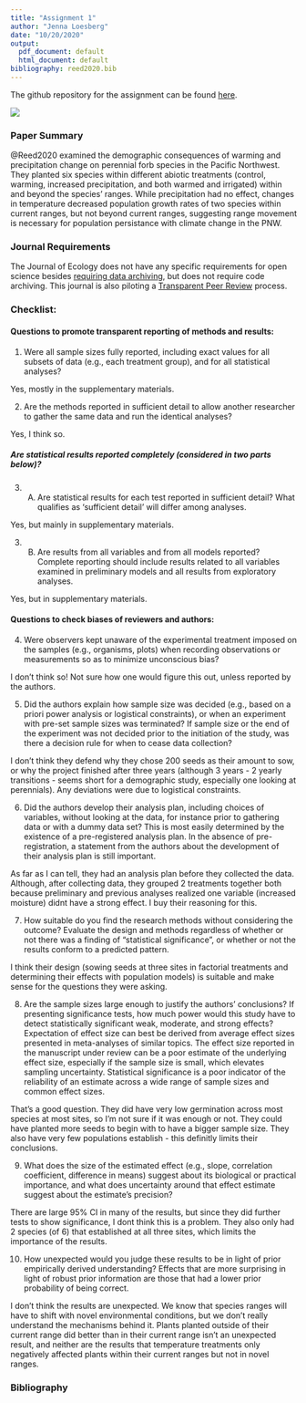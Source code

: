```yaml
---
title: "Assignment 1"
author: "Jenna Loesberg"
date: "10/20/2020"
output:
  pdf_document: default
  html_document: default
bibliography: reed2020.bib
---
```


The github repository for the assignment can be found [here](https://github.com/jloesberg/CIEE-RP-Assignment1).

![](title.png)

### Paper Summary
@Reed2020 examined the demographic consequences of warming and precipitation change on perennial forb species in the Pacific Northwest. They planted six species within different abiotic treatments (control, warming, increased precipitation, and both warmed and irrigated) within and beyond the species' ranges. While precipitation had no effect, changes in temperature decreased population growth rates of two species within current ranges, but not beyond current ranges, suggesting range movement is necessary for population persistance with climate change in the PNW.


### Journal Requirements
The Journal of Ecology does not have any specific requirements for open science besides [requiring data archiving](https://besjournals.onlinelibrary.wiley.com/hub/editorial-policies), but does not require code archiving. This journal is also piloting a [Transparent Peer Review](https://jecologyblog.com/2019/11/05/transparent-peer-review/) process.

### Checklist:

#### Questions to promote transparent reporting of methods and results:

1. Were all sample sizes fully reported, including exact values for all subsets of data (e.g., each treatment group), and for all statistical analyses? 

Yes, mostly in the supplementary materials.

2. Are the methods reported in sufficient detail to allow another researcher to gather the same
data and run the identical analyses? 

Yes, I think so.

##### Are statistical results reported completely (considered in two parts below)?

3. A) Are statistical results for each test reported in sufficient detail? What qualifies as ‘sufficient
detail’ will differ among analyses.

Yes, but mainly in supplementary materials.

3. B) Are results from all variables and from all models reported? Complete reporting should include
results related to all variables examined in preliminary models and all results from exploratory
analyses. 

Yes, but in supplementary materials. 

#### Questions to check biases of reviewers and authors:

4. Were observers kept unaware of the experimental treatment imposed on the samples (e.g.,
organisms, plots) when recording observations or measurements so as to minimize unconscious
bias? 

I don't think so! Not sure how one would figure this out, unless reported by the authors.

5. Did the authors explain how sample size was decided (e.g., based on a priori power analysis or
logistical constraints), or when an experiment with pre-set sample sizes was terminated? If
sample size or the end of the experiment was not decided prior to the initiation of the study, was
there a decision rule for when to cease data collection? 

I don't think they defend why they chose 200 seeds as their amount to sow, or why the project finished after three years (although 3 years - 2 yearly transitions - seems short for a demographic study, especially one looking at perennials). Any deviations were due to logistical constraints.

6. Did the authors develop their analysis plan, including choices of variables, without looking at the
data, for instance prior to gathering data or with a dummy data set? This is most easily
determined by the existence of a pre-registered analysis plan. In the absence of pre-registration,
a statement from the authors about the development of their analysis plan is still important.

As far as I can tell, they had an analysis plan before they collected the data. Although, after collecting data, they grouped 2 treatments together both because preliminary and previous analyses realized one variable (increased moisture) didnt have a strong effect. I buy their reasoning for this. 

7. How suitable do you find the research methods without considering the outcome? Evaluate the
design and methods regardless of whether or not there was a finding of “statistical significance”,
or whether or not the results conform to a predicted pattern.

I think their design (sowing seeds at three sites in factorial treatments and determining their effects with population models) is suitable and make sense for the questions they were asking.

8. Are the sample sizes large enough to justify the authors’ conclusions? If presenting significance
tests, how much power would this study have to detect statistically significant weak, moderate,
and strong effects? Expectation of effect size can best be derived from average effect sizes
presented in meta-analyses of similar topics. The effect size reported in the manuscript under
review can be a poor estimate of the underlying effect size, especially if the sample size is small,
which elevates sampling uncertainty. Statistical significance is a poor indicator of the reliability of
an estimate across a wide range of sample sizes and common effect sizes. 

That's a good question. They did have very low germination across most species at most sites, so I'm not sure if it was enough or not. They could have planted more seeds to begin with to have a bigger sample size. They also have very few populations establish - this definitly limits their conclusions. 

9. What does the size of the estimated effect (e.g., slope, correlation coefficient, difference in
means) suggest about its biological or practical importance, and what does uncertainty around
that effect estimate suggest about the estimate’s precision?

There are large 95% CI in many of the results, but since they did further tests to show significance, I dont think this is a problem. They also only had 2 species (of 6) that established at all three sites, which limits the importance of the results.

10. How unexpected would you judge these results to be in light of prior empirically derived
understanding? Effects that are more surprising in light of robust prior information are those that
had a lower prior probability of being correct. 

I don't think the results are unexpected. We know that species ranges will have to shift with novel environmental conditions, but we don't really understand the mechanisms behind it. Plants planted outside of their current range did better than in their current range isn't an unexpected result, and neither are the results that temperature treatments only negatively affected plants within their current ranges but not in novel ranges. 

### Bibliography
